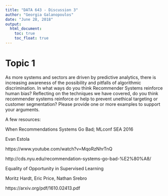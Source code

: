 ---
title: "DATA 643 - Discussion 3"
author: "Georgia Galanopoulos"
date: "June 28, 2018"
output:
  html_document:
    toc: true
    toc_float: true
---
# Topic 1
As more systems and sectors are driven by predictive analytics, there is increasing awareness of the possibility and pitfalls of algorithmic discrimination. In what ways do you think Recommender Systems reinforce human bias? Reflecting on the techniques we have covered, do you think recommender systems reinforce or help to prevent unethical targeting or customer segmentation?  Please provide one or more examples to support your arguments.

A few resources:

When Recommendations Systems Go Bad; MLconf SEA 2016

Evan Estola

https://www.youtube.com/watch?v=MqoRzNhrTnQ

http://cds.nyu.edu/recommendation-systems-go-bad-%E2%80%A8/


Equality of Opportunity in Supervised Learning

Moritz Hardt, Eric Price, Nathan Srebro

https://arxiv.org/pdf/1610.02413.pdf

